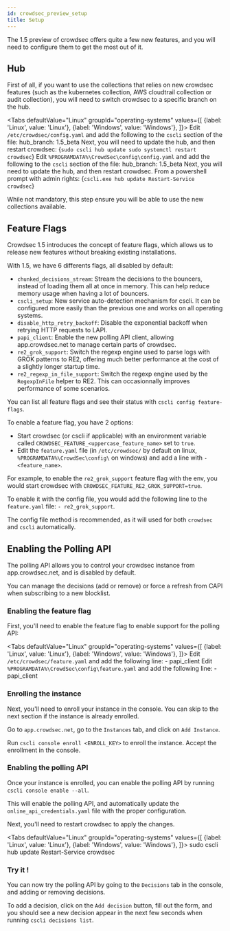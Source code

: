 ```yaml
---
id: crowdsec_preview_setup
title: Setup
---
```



The 1.5 preview of crowdsec offers quite a few new features, and you will need to configure them to get the most out of it.


## Hub

First of all, if you want to use the collections that relies on new crowdsec features (such as the kubernetes collection, AWS cloudtrail collection or audit collection), you will need to switch crowdsec to a specific branch on the hub.

<Tabs
  defaultValue="Linux"
  groupId="operating-systems"
  values={[
    {label: 'Linux', value: 'Linux'},
    {label: 'Windows', value: 'Windows'},
  ]}>
  <TabItem value="Linux">
	Edit <code>/etc/crowdsec/config.yaml</code> and add the following to the <code>cscli</code> section of the file:
    <CodeBlock className="language-yaml">hub_branch: 1.5_beta</CodeBlock>
	Next, you will need to update the hub, and then restart crowdsec:
    <CodeBlock className="language-bash">{`sudo cscli hub update
sudo systemctl restart crowdsec`}
    </CodeBlock>
  </TabItem>
  <TabItem value="Windows">
  	Edit <code>%PROGRAMDATA%\CrowdSec\config\config.yaml</code> and add the following to the <code>cscli</code> section of the file:
  	<CodeBlock className="language-yaml">hub_branch: 1.5_beta</CodeBlock>
		Next, you will need to update the hub, and then restart crowdsec. From a powershell prompt with admin rights:
    <CodeBlock className="language-powershell">{`cscli.exe hub update
Restart-Service crowdsec`}
    </CodeBlock>
  </TabItem>
</Tabs>

While not mandatory, this step ensure you will be able to use the new collections available.


## Feature Flags

Crowdsec 1.5 introduces the concept of feature flags, which allows us to release new features without breaking existing installations.

With 1.5, we have 6 differents flags, all disabled by default:
 - `chunked_decisions_stream`: Stream the decisions to the bouncers, instead of loading them all at once in memory. This can help reduce memory usage when having a lot of bouncers.
 - `cscli_setup`: New service auto-detection mechanism for cscli. It can be configured more easily than the previous one and works on all operating systems.
 - `disable_http_retry_backoff`: Disable the exponential backoff when retrying HTTP requests to LAPI.
 - `papi_client`: Enable the new polling API client, allowing app.crowdsec.net to manage certain parts of crowdsec.
 - `re2_grok_support`: Switch the regexp engine used to parse logs with GROK patterns to RE2, offering much better performance at the cost of a slightly longer startup time.
 - `re2_regexp_in_file_support`: Switch the regexp engine used by the `RegexpInFile` helper to RE2. This can occasionnally improves performance of some scenarios.

You can list all feature flags and see their status with `cscli config feature-flags`.

To enable a feature flag, you have 2 options:
 - Start crowdsec (or cscli if applicable) with an environment variable called `CROWDSEC_FEATURE_<uppercase_feature_name>` set to `true`.
 - Edit the `feature.yaml` file (in `/etc/crowdsec/` by default on linux, `%PROGRAMDATA%\CrowdSec\config\` on windows) and add a line with `- <feature_name>`.

For example, to enable the `re2_grok_support` feature flag with the env, you would start crowdsec with `CROWDSEC_FEATURE_RE2_GROK_SUPPORT=true`.

To enable it with the config file, you would add the following line to the `feature.yaml` file: `- re2_grok_support`.

The config file method is recommended, as it will used for both `crowdsec` and `cscli` automatically.

## Enabling the Polling API

The polling API allows you to control your crowdsec instance from app.crowdsec.net, and is disabled by default.

You can manage the decisions (add or remove) or force a refresh from CAPI when subscribing to a new blocklist.

### Enabling the feature flag

First, you'll need to enable the feature flag to enable support for the polling API:

<Tabs
  defaultValue="Linux"
  groupId="operating-systems"
  values={[
    {label: 'Linux', value: 'Linux'},
    {label: 'Windows', value: 'Windows'},
  ]}>
  <TabItem value="Linux">
	Edit <code>/etc/crowdsec/feature.yaml</code> and add the following line:
    <CodeBlock className="language-yaml">- papi_client</CodeBlock>
  </TabItem>
  <TabItem value="Windows">
  	Edit <code>%PROGRAMDATA%\CrowdSec\config\feature.yaml</code> and add the following line:
  	<CodeBlock className="language-yaml">- papi_client</CodeBlock>
  </TabItem>
</Tabs>

### Enrolling the instance

Next, you'll need to enroll your instance in the console. You can skip to the next section if the instance is already enrolled.

Go to `app.crowdsec.net`, go to the `Instances` tab, and click on `Add Instance`.

Run `cscli console enroll <ENROLL_KEY>` to enroll the instance. Accept the enrollment in the console.

### Enabling the polling API

Once your instance is enrolled, you can enable the polling API by running `cscli console enable --all`.

This will enable the polling API, and automatically update the `online_api_credentials.yaml` file with the proper configuration.

Next, you'll need to restart crowdsec to apply the changes.

<Tabs
  defaultValue="Linux"
  groupId="operating-systems"
  values={[
    {label: 'Linux', value: 'Linux'},
    {label: 'Windows', value: 'Windows'},
  ]}>
  <TabItem value="Linux">
    <CodeBlock className="language-bash">sudo cscli hub update</CodeBlock>
  </TabItem>
  <TabItem value="Windows">
    <CodeBlock className="language-powershell">Restart-Service crowdsec</CodeBlock>
  </TabItem>
</Tabs>

### Try it !

You can now try the polling API by going to the `Decisions` tab in the console, and adding or removing decisions.

To add a decision, click on the `Add decision` button, fill out the form, and you should see a new decision appear in the next few seconds when running `cscli decisions list`.
